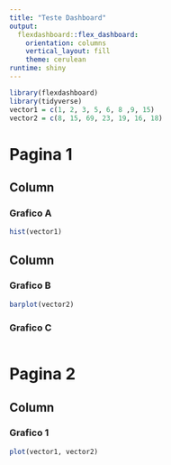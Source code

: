 ```yaml
---
title: "Teste Dashboard"
output:
  flexdashboard::flex_dashboard:
    orientation: columns
    vertical_layout: fill
    theme: cerulean
runtime: shiny
---
```



```r
library(flexdashboard)
library(tidyverse)
vector1 = c(1, 2, 3, 5, 6, 8 ,9, 15)
vector2 = c(8, 15, 69, 23, 19, 16, 18)
```


Pagina 1 
===

Column {data-width=650}
-----------------------------------------------------------------------

### Grafico A

```r
hist(vector1)
```

Column {data-width=350}
-----------------------------------------------------------------------

### Grafico B

```r
barplot(vector2)
```

### Grafico C

```r

```


Pagina 2
===

Column {data-width=350}
---
### Grafico 1
```r
plot(vector1, vector2)
```

